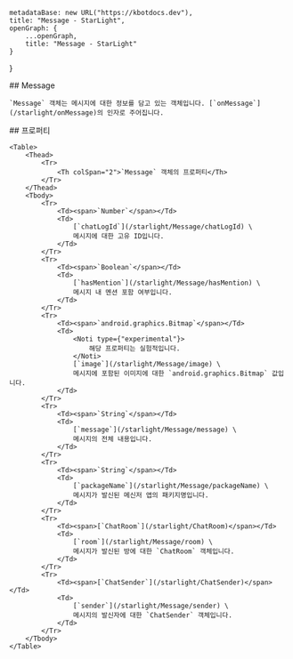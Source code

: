 
    metadataBase: new URL("https://kbotdocs.dev"),
    title: "Message - StarLight",
    openGraph: {
        ...openGraph,
        title: "Message - StarLight"
    }
}

<Section>
    ## Message

    `Message` 객체는 메시지에 대한 정보를 담고 있는 객체입니다. [`onMessage`](/starlight/onMessage)의 인자로 주어집니다.
</Section>
<Section>
    ## 프로퍼티

    <Table>
        <Thead>
            <Tr>
                <Th colSpan="2">`Message` 객체의 프로퍼티</Th>
            </Tr>
        </Thead>
        <Tbody>
            <Tr>
                <Td><span>`Number`</span></Td>
                <Td>
                    [`chatLogId`](/starlight/Message/chatLogId) \
                    메시지에 대한 고유 ID입니다.
                </Td>
            </Tr>
            <Tr>
                <Td><span>`Boolean`</span></Td>
                <Td>
                    [`hasMention`](/starlight/Message/hasMention) \
                    메시지 내 멘션 포함 여부입니다.
                </Td>
            </Tr>
            <Tr>
                <Td><span>`android.graphics.Bitmap`</span></Td>
                <Td>
                    <Noti type={"experimental"}>
                        해당 프로퍼티는 실험적입니다.
                    </Noti>
                    [`image`](/starlight/Message/image) \
                    메시지에 포함된 이미지에 대한 `android.graphics.Bitmap` 값입니다.
                </Td>
            </Tr>
            <Tr>
                <Td><span>`String`</span></Td>
                <Td>
                    [`message`](/starlight/Message/message) \
                    메시지의 전체 내용입니다.
                </Td>
            </Tr>
            <Tr>
                <Td><span>`String`</span></Td>
                <Td>
                    [`packageName`](/starlight/Message/packageName) \
                    메시지가 발신된 메신저 앱의 패키지명입니다.
                </Td>
            </Tr>
            <Tr>
                <Td><span>[`ChatRoom`](/starlight/ChatRoom)</span></Td>
                <Td>
                    [`room`](/starlight/Message/room) \
                    메시지가 발신된 방에 대한 `ChatRoom` 객체입니다.
                </Td>
            </Tr>
            <Tr>
                <Td><span>[`ChatSender`](/starlight/ChatSender)</span></Td>
                <Td>
                    [`sender`](/starlight/Message/sender) \
                    메시지의 발신자에 대한 `ChatSender` 객체입니다.
                </Td>
            </Tr>
        </Tbody>
    </Table>
</Section>